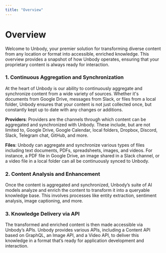```yaml
---
title: "Overview"
---
```


# Overview

Welcome to Unbody, your premier solution for transforming diverse content from any location or format into accessible, enriched knowledge. This overview provides a snapshot of how Unbody operates, ensuring that your proprietary content is always ready for interaction.

### **1. Continuous Aggregation and Synchronization**

At the heart of Unbody is our ability to continuously aggregate and synchronize content from a wide variety of sources. Whether it's documents from Google Drive, messages from Slack, or files from a local folder, Unbody ensures that your content is not just collected once, but constantly kept up to date with any changes or additions.

**Providers**: Providers are the channels through which content can be aggregated and synchronized with Unbody. These include, but are not limited to, Google Drive, Google Calendar, local folders, Dropbox, Discord, Slack, Telegram chat, GitHub, and more.

**Files**: Unbody can aggregate and synchronize various types of files including text documents, PDFs, spreadsheets, images, and videos. For instance, a PDF file in Google Drive, an image shared in a Slack channel, or a video file in a local folder can all be continuously synced to Unbody.

### **2. Content Analysis and Enhancement**

Once the content is aggregated and synchronized, Unbody’s suite of AI models analyze and enrich the content to transform it into a queryable knowledge base. This involves processes like entity extraction, sentiment analysis, image captioning, and more.

### **3. Knowledge Delivery via API**

The transformed and enriched content is then made accessible via Unbody’s APIs. Unbody provides various APIs, including a Content API based on GraphQL, an Image API, and a Video API, to deliver this knowledge in a format that’s ready for application development and interaction.
